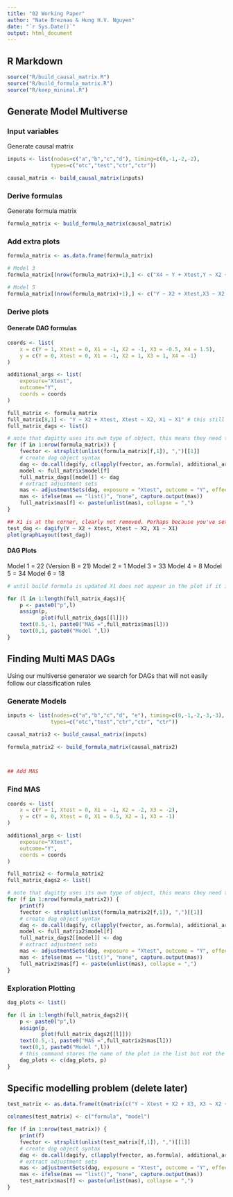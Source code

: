 ```yaml
---
title: "02 Working Paper"
author: "Nate Breznau & Hung H.V. Nguyen"
date: "`r Sys.Date()`"
output: html_document
---
```


## R Markdown

```r

source("R/build_causal_matrix.R")
source("R/build_formula_matrix.R")
source("R/keep_minimal.R")
```

## Generate Model Multiverse

### Input variables

Generate causal matrix

```r
inputs <- list(nodes=c("a","b","c","d"), timing=c(0,-1,-2,-2),
              types=c("otc","test","ctr","ctr"))

causal_matrix <- build_causal_matrix(inputs)
```

### Derive formulas

Generate formula matrix

```r

formula_matrix <- build_formula_matrix(causal_matrix)
```

### Add extra plots

```r
formula_matrix <- as.data.frame(formula_matrix)

# Model 3
formula_matrix[(nrow(formula_matrix)+1),] <- c("X4 ~ Y + Xtest,Y ~ X2 + Xtest,Xtest ~ X2 + X1", as.numeric(nrow(formula_matrix)+1))

# Model 5
formula_matrix[(nrow(formula_matrix)+1),] <- c("Y ~ X2 + Xtest,X3 ~ X2,Xtest ~ X3 + X2 + X1", as.numeric(nrow(formula_matrix)+1))

```


### Derive plots

#### Generate DAG formulas

```r
coords <- list(
    x = c(Y = 1, Xtest = 0, X1 = -1, X2 = -1, X3 = -0.5, X4 = 1.5),
    y = c(Y = 0, Xtest = 0, X1 = -1, X2 = 1, X3 = 1, X4 = -1)
)

additional_args <- list(
    exposure="Xtest",
    outcome="Y",
    coords = coords
)

full_matrix <- formula_matrix
full_matrix[8,1] <- "Y ~ X2 + Xtest, Xtest ~ X2, X1 ~ X1" # this still doesn't work, the plotting drops the X1
full_matrix_dags <- list()

# note that dagitty uses its own type of object, this means they need to be stored separately in a list
for (f in 1:nrow(formula_matrix)) {
    fvector <- strsplit(unlist(formula_matrix[f,1]), ",")[[1]]
    # create dag object syntax
    dag <- do.call(dagify, c(lapply(fvector, as.formula), additional_args))
    model <- full_matrix$model[f]
    full_matrix_dags[[model]] <- dag
    # extract adjustment sets
    mas <- adjustmentSets(dag, exposure = "Xtest", outcome = "Y", effect = "direct")
    mas <- ifelse(mas == "list()", "none", capture.output(mas))
    full_matrix$mas[f] <- paste(unlist(mas), collapse = ",")
}

## X1 is at the corner, clearly not removed. Perhaps because you've set the coordinates and some of the coordinates are outside of the graph?
test_dag <- dagify(Y ~ X2 + Xtest, Xtest ~ X2, X1 ~ X1)
plot(graphLayout(test_dag))
```

#### DAG Plots

Model 1 = 22 (Version B = 21)
Model 2 = 1
Model 3 = 33
Model 4 = 8 
Model 5 = 34
Model 6 = 18

```r

# until build formula is updated X1 does not appear in the plot if it is not connected to anything

for (l in 1:length(full_matrix_dags)){
    p <- paste0("p",l)
    assign(p, 
           plot(full_matrix_dags[[l]]))        
    text(0.5,-1, paste0("MAS =",full_matrix$mas[l]))
    text(0,1, paste0("Model ",l))
}


```
## Finding Multi MAS DAGs

Using our multiverse generator we search for DAGs that will not easily follow our classification rules

### Generate Models

```r
inputs <- list(nodes=c("a","b","c","d", "e"), timing=c(0,-1,-2,-3,-3),
              types=c("otc","test","ctr","ctr", "ctr"))

causal_matrix2 <- build_causal_matrix(inputs)

formula_matrix2 <- build_formula_matrix(causal_matrix2)



## Add MAS
```


### Find MAS
```r
coords <- list(
    x = c(Y = 1, Xtest = 0, X1 = -1, X2 = -2, X3 = -2),
    y = c(Y = 0, Xtest = 0, X1 = 0.5, X2 = 1, X3 = -1)
)

additional_args <- list(
    exposure="Xtest",
    outcome="Y",
    coords = coords
)

full_matrix2 <- formula_matrix2
full_matrix_dags2 <- list()

# note that dagitty uses its own type of object, this means they need to be stored separately in a list
for (f in 1:nrow(formula_matrix2)) {
    print(f)
    fvector <- strsplit(unlist(formula_matrix2[f,1]), ",")[[1]]
    # create dag object syntax
    dag <- do.call(dagify, c(lapply(fvector, as.formula), additional_args))
    model <- full_matrix2$model[f]
    full_matrix_dags2[[model]] <- dag
    # extract adjustment sets
    mas <- adjustmentSets(dag, exposure = "Xtest", outcome = "Y", effect = "direct")
    mas <- ifelse(mas == "list()", "none", capture.output(mas))
    full_matrix2$mas[f] <- paste(unlist(mas), collapse = ",")
}
```

### Exploration Plotting

```r
dag_plots <- list()

for (l in 1:length(full_matrix_dags2)){
    p <- paste0("p",l)
    assign(p, 
           plot(full_matrix_dags2[[l]]))        
    text(0.5,-1, paste0("MAS =",full_matrix2$mas[l]))
    text(0,1, paste0("Model ",l))
    # this command stores the name of the plot in the list but not the plot
    dag_plots <- c(dag_plots, p)
}
```




## Specific modelling problem (delete later)

```r


test_matrix <- as.data.frame(t(matrix(c("Y ~ Xtest + X2 + X3, X3 ~ X2 + X1, Xtest ~ X3 + X1", 1))))

colnames(test_matrix) <- c("formula", "model")

for (f in 1:nrow(test_matrix)) {
    print(f)
    fvector <- strsplit(unlist(test_matrix[f,1]), ",")[[1]]
    # create dag object syntax
    dag <- do.call(dagify, c(lapply(fvector, as.formula), additional_args))
    # extract adjustment sets
    mas <- adjustmentSets(dag, exposure = "Xtest", outcome = "Y", effect = "direct")
    mas <- ifelse(mas == "list()", "none", capture.output(mas))
    test_matrix$mas[f] <- paste(unlist(mas), collapse = ",")
}

```



